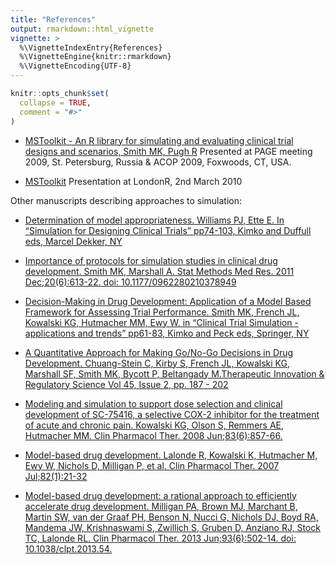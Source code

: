```yaml
---
title: "References"
output: rmarkdown::html_vignette
vignette: >
  %\VignetteIndexEntry{References}
  %\VignetteEngine{knitr::rmarkdown}
  %\VignetteEncoding{UTF-8}
---
```


```r
knitr::opts_chunk$set(
  collapse = TRUE,
  comment = "#>"
)
```


* [MSToolkit - An R library for simulating and evaluating clinical trial designs and scenarios, Smith MK, Pugh R](https://www.page-meeting.org/default.asp?id=33&keuze=abstract-view&goto=profile&profile_id=588&abstract_id=1518) Presented at PAGE meeting 2009, St. Petersburg, Russia & ACOP 2009, Foxwoods, CT, USA.

* [MSToolkit](https://www.londonr.org/?s=mstoolkit) Presentation at LondonR, 2nd March 2010

Other manuscripts describing approaches to simulation:

* [Determination of model appropriateness. Williams PJ, Ette E. In “Simulation for Designing Clinical Trials” pp74-103, Kimko and Duffull eds, Marcel Dekker, NY](https://www.routledge.com/Simulation-for-Designing-Clinical-Trials-A-Pharmacokinetic-Pharmacodynamic/Kimko-Duffull/p/book/9780824708627)

* [Importance of protocols for simulation studies in clinical drug development. Smith MK, Marshall A. Stat Methods Med Res. 2011 Dec;20(6):613-22. doi: 10.1177/0962280210378949](https://pubmed.ncbi.nlm.nih.gov/20688782/)

* [Decision-Making in Drug Development: Application of a Model Based Framework for Assessing Trial Performance. Smith MK, French JL, Kowalski KG, Hutmacher MM, Ewy W. in “Clinical Trial Simulation - applications and trends” pp61-83, Kimko and Peck eds, Springer, NY](https://link.springer.com/book/10.1007/978-1-4419-7415-0)

* [A Quantitative Approach for Making Go/No-Go Decisions in Drug Development. Chuang-Stein C, Kirby S, French JL, Kowalski KG, Marshall SF, Smith MK, Bycott P, Beltangady M.Therapeutic Innovation & Regulatory Science Vol 45, Issue 2, pp. 187 - 202](https://journals.sagepub.com/doi/abs/10.1177/009286151104500213)

* [Modeling and simulation to support dose selection and clinical development of SC-75416, a selective COX-2 inhibitor for the treatment of acute and chronic pain. Kowalski KG, Olson S, Remmers AE, Hutmacher MM. Clin Pharmacol Ther. 2008 Jun;83(6):857-66.](https://pubmed.ncbi.nlm.nih.gov/17882158/)

* [Model-based drug development. Lalonde R, Kowalski K, Hutmacher M, Ewy W, Nichols D, Milligan P, et al. Clin Pharmacol Ther. 2007 Jul;82(1):21-32](https://pubmed.ncbi.nlm.nih.gov/17522597/)

* [Model-based drug development: a rational approach to efficiently accelerate drug development. Milligan PA, Brown MJ, Marchant B, Martin SW, van der Graaf PH, Benson N, Nucci G, Nichols DJ, Boyd RA, Mandema JW, Krishnaswami S, Zwillich S, Gruben D, Anziano RJ, Stock TC, Lalonde RL. Clin Pharmacol Ther. 2013 Jun;93(6):502-14. doi: 10.1038/clpt.2013.54.](https://pubmed.ncbi.nlm.nih.gov/23588322/)